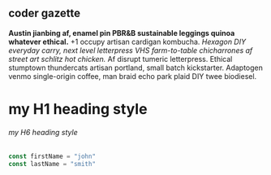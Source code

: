 ## coder gazette

**Austin jianbing af, enamel pin PBR&B sustainable leggings quinoa whatever ethical.** +1 occupy artisan cardigan kombucha. *Hexagon DIY everyday carry, next level letterpress VHS farm-to-table chicharrones af street art schlitz hot chicken.* Af disrupt tumeric letterpress. Ethical stumptown thundercats artisan portland, small batch kickstarter. Adaptogen venmo single-origin coffee, man braid echo park plaid DIY twee biodiesel.

# my H1 heading style

###### my H6 heading style

```js
const firstName = "john"
const lastName = "smith"
```